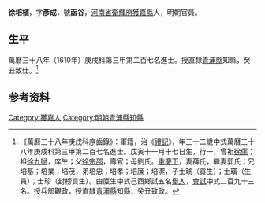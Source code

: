 {{明清人物信息框
| 姓名 = 徐培植
| 原名 =
| 圖片名稱= 
| 圖片大小 =
| 圖片說明 = 
| 最高職務 = 直隸青浦縣知縣
| 國家 = 大明 
| 爵位 =
| 籍貫 = [[河南省|河南省]][[衛輝府|衛輝府]][[獲嘉縣|獲嘉縣]]
| 族裔 = 
| 旗籍 = 
| 字號 = 
| 諡號 =
| 出生日期 = 戊寅十一月十七日
| 出生地點 =
| 逝世日期 = 
| 逝世地點 =
| 墓葬 =
| 配偶 = 薛氏、郭氏
| 親屬 = 曾祖[[徐儒|徐儒]]，祖[[徐九賦|徐九賦]]，父[[徐宗邵|徐宗邵]]，母劉氏
| 出身 =
* 萬曆三十八年庚戌科進士
| 經歷 =
| 著作 =  
}}
'''徐培植'''{{BD|1578年||？年||}}，字'''彥成'''，號'''函谷'''，[[河南省|河南省]][[衛輝府|衛輝府]][[獲嘉縣|獲嘉縣]]人，明朝官員。

== 生平 ==
萬曆三十八年（1610年）庚戌科第三甲第二百七名進士。授直隸[[青浦縣|青浦縣]]知縣，癸丑致仕。<ref>《萬曆三十八年庚戌科序齒錄》：軍籍，治《[[禮記|禮記]]》，年三十二歲中式萬曆三十八年庚戌科第三甲第二百七名進士。戊寅十一月十七日生，行一，曾祖[[徐儒|徐儒]]；祖[[徐九賦|徐九賦]]，庠生；父[[徐宗邵|徐宗邵]]，壽官；母劉氏。[[重慶下|重慶下]]，妻薛氏，繼妻郭氏；兄培基；培業；培茂，弟培忠；培孝；培廉；培潔，子士琥（貢生）；士璜（生員）；士珍（封榜貢生）。由廩生中式己酉鄉試五名[[舉人|舉人]]，[[會試|會試]]中式二百九十三名。授兵部觀政，授直隸[[青浦縣|青浦縣]]知縣，癸丑致政。</ref>

== 参考资料 ==
{{reflist}}

{{萬曆三十八年庚戌科殿试金榜}}

{{Authority control}}

{{DEFAULTSORT:Xu徐}}
[[Category:獲嘉人|Category:獲嘉人]]
[[Category:明朝青浦縣知縣|Category:明朝青浦縣知縣]]


{{明朝人物小作品}}